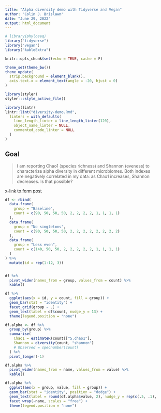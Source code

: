```yaml
---
title: "Alpha diversity demo with Tidyverse and Vegan"
author: "Colin J. Brislawn"
date: "June 29, 2022"
output: html_document
---
```


```r
# library(phyloseq)
library("tidyverse")
library("vegan")
library("kableExtra")

knitr::opts_chunk$set(echo = TRUE, cache = F)

theme_set(theme_bw())
theme_update(
  strip.background = element_blank(),
  axis.text.x = element_text(angle = -20, hjust = 0)
)
```

```r
library(styler)
styler:::style_active_file()

library(lintr)
lintr::lint("diversity-demo.Rmd",
  linters = with_defaults(
    line_length_linter = line_length_linter(120),
    object_name_linter = NULL,
    commented_code_linter = NULL
  )
)
```

## Goal

>I am reporting Chao1 (species richness) and Shannon (eveness) to characterize alpha diversity in different microbiomes. Both indexes are negatively correlated in my data: as Chao1 increases, Shannon decreases. Is that possible?

[x-link to form post](https://forum.qiime2.org/t/chao1-and-shannon-negatively-correlated/23675)

```r
df <- rbind(
  data.frame(
    group = "Baseline",
    count = c(90, 50, 50, 50, 2, 2, 2, 2, 1, 1, 1, 1)
  ),
  data.frame(
    group = "No singletons",
    count = c(90, 50, 50, 50, 2, 2, 2, 2, 2, 2, 2, 2)
  ),
  data.frame(
    group = "Less even",
    count = c(140, 50, 50, 2, 2, 2, 2, 2, 1, 1, 1, 1)
  )
) %>%
  mutate(id = rep(1:12, 3))


df %>%
  pivot_wider(names_from = group, values_from = count) %>%
  kable()

df %>%
  ggplot(aes(x = id, y = count, fill = group)) +
  geom_bar(stat = "identity") +
  facet_grid(group ~ .) +
  geom_text(label = df$count, nudge_y = 13) +
  theme(legend.position = "none")

df.alpha <- df %>%
  group_by(group) %>%
  summarise(
    Chao1 = estimateR(count)["S.chao1"],
    Shannon = diversity(count, "shannon")
    # Observed = specnumber(count)
  ) %>%
  pivot_longer(-1)

df.alpha %>%
  pivot_wider(names_from = name, values_from = value) %>%
  kable()

df.alpha %>%
  ggplot(aes(x = group, value, fill = group)) +
  geom_bar(stat = "identity", position = "dodge") +
  geom_text(label = round(df.alpha$value, 2), nudge_y = rep(c(.5, .1), 3)) +
  facet_wrap(~name, scales = "free") +
  theme(legend.position = "none")
```

